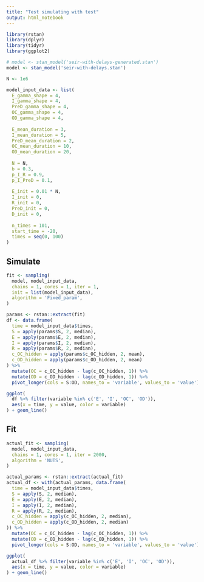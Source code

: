 ```yaml
---
title: "Test simulating with test"
output: html_notebook
---
```


```r
library(rstan)
library(dplyr)
library(tidyr)
library(ggplot2)
```


```r
# model <- stan_model('seir-with-delays-generated.stan')
model <- stan_model('seir-with-delays.stan')
```

```r
N <- 1e6

model_input_data <- list(
  E_gamma_shape = 4,
  I_gamma_shape = 4,
  PreD_gamma_shape = 4,
  OC_gamma_shape = 4,
  OD_gamma_shape = 4,
  
  E_mean_duration = 3,
  I_mean_duration = 5,
  PreD_mean_duration = 2,
  OC_mean_duration = 10,
  OD_mean_duration = 20,
  
  N = N,
  b = 0.3,
  p_I_R = 0.9,
  p_I_PreD = 0.1,
  
  E_init = 0.01 * N,
  I_init = 0,
  R_init = 0,
  PreD_init = 0,
  D_init = 0,
  
  n_times = 101,
  start_time = -20,
  times = seq(0, 100)
)
```

## Simulate


```r
fit <- sampling(
  model, model_input_data,
  chains = 1, cores = 1, iter = 1,
  init = list(model_input_data),
  algorithm = 'Fixed_param',
)
```

```r
params <- rstan::extract(fit)
df <- data.frame(
  time = model_input_data$times,
  S = apply(params$S, 2, median),
  E = apply(params$E, 2, median),
  I = apply(params$I, 2, median),
  R = apply(params$R, 2, median),
  c_OC_hidden = apply(params$c_OC_hidden, 2, mean),
  c_OD_hidden = apply(params$c_OD_hidden, 2, mean)
) %>%
  mutate(OC = c_OC_hidden - lag(c_OC_hidden, 1)) %>%
  mutate(OD = c_OD_hidden - lag(c_OD_hidden, 1)) %>%
  pivot_longer(cols = S:OD, names_to = 'variable', values_to = 'value')
```

```r
ggplot(
  df %>% filter(variable %in% c('E', 'I', 'OC', 'OD')),
  aes(x = time, y = value, color = variable)
) + geom_line()
```

## Fit

```r
actual_fit <- sampling(
  model, model_input_data,
  chains = 1, cores = 1, iter = 2000,
  algorithm = 'NUTS',
)
```

```r
actual_params <- rstan::extract(actual_fit)
actual_df <- with(actual_params, data.frame(
  time = model_input_data$times,
  S = apply(S, 2, median),
  E = apply(E, 2, median),
  I = apply(I, 2, median),
  R = apply(R, 2, median),
  c_OC_hidden = apply(c_OC_hidden, 2, median),
  c_OD_hidden = apply(c_OD_hidden, 2, median)
)) %>%
  mutate(OC = c_OC_hidden - lag(c_OC_hidden, 1)) %>%
  mutate(OD = c_OD_hidden - lag(c_OD_hidden, 1)) %>%
  pivot_longer(cols = S:OD, names_to = 'variable', values_to = 'value')
```

```r
ggplot(
  actual_df %>% filter(variable %in% c('E', 'I', 'OC', 'OD')),
  aes(x = time, y = value, color = variable)
) + geom_line()
```


